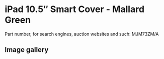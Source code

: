 
# iPad 10.5″ Smart Cover - Mallard Green

Part number, for search engines, auction websites and such: MJM73ZM/A

## Image gallery

<div style={{ width: "768px" }}>
  <GalleryComponent
    images={[
      {
        original: "/everysource/MJM73.png",
        thumbnail: "/everypreview/MJM73.png",
      }
    ]}
  />
</div>